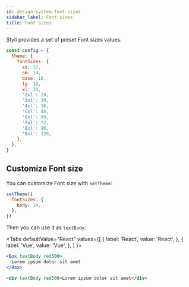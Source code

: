 ```yaml
---
id: design-system-font-sizes
sidebar_label: Font sizes
title: Font sizes
---
```



Styli provides a set of preset Font sizes values.

```jsx
const config = {
  theme: {
    fontSizes: {
      xs: 12,
      sm: 14,
      base: 16,
      lg: 18,
      xl: 20,
      '2xl': 24,
      '3xl': 30,
      '4xl': 36,
      '5xl': 48,
      '6xl': 60,
      '7xl': 72,
      '8xl': 96,
      '9xl': 128,
    },
  },
}
```

## Customize Font size

You can customize Font size with `setTheme`:

```jsx
setTheme({
  fontSizes: {
    body: 14,
  },
})
```

Then you can use it as `textBody`:

<Tabs
defaultValue="React"
values={[
{ label: 'React', value: 'React', },
{ label: 'Vue', value: 'Vue', },
]
}>
<TabItem value="React">

```jsx live
<Box textBody red500>
  Lorem ipsum dolor sit amet
</Box>
```

</TabItem>
<TabItem value="Vue">

```html
<div textBody red500>Lorem ipsum dolor sit amet</div>
```

</TabItem>
</Tabs>

